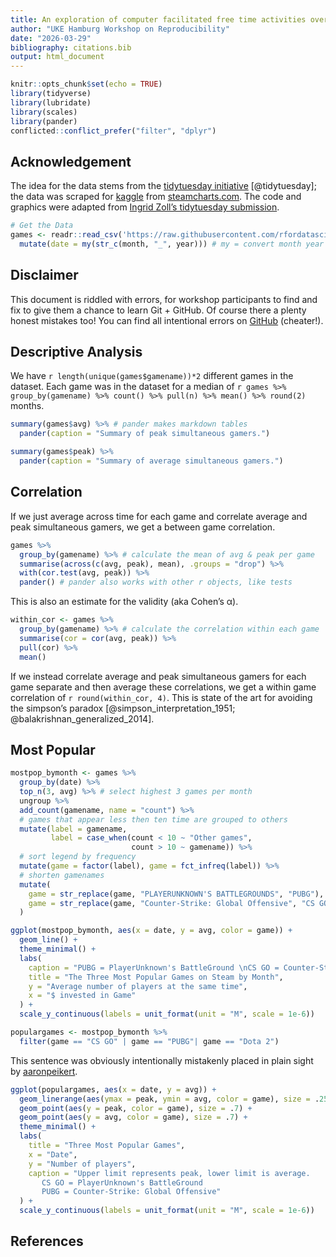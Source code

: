 ```yaml
---
title: An exploration of computer facilitated free time activities over the last decade
author: "UKE Hamburg Workshop on Reproducibility"
date: "2026-03-29"
bibliography: citations.bib
output: html_document
---
```


```r
knitr::opts_chunk$set(echo = TRUE)
library(tidyverse)
library(lubridate)
library(scales)
library(pander)
conflicted::conflict_prefer("filter", "dplyr")
```

## Acknowledgement

The idea for the data stems from the [tidytuesday initiative](https://github.com/rfordatascience/tidytuesday/blob/master/data/2021/2021-03-16/readme.md) [@tidytuesday]; the data was scraped for [kaggle](https://thislinkdoesnotwork.error) from [steamcharts.com](https://steamcharts.com/).
The code and graphics were adapted from [Ingrid Zoll's tidytuesday submission](https://itlzoll.netlify.app/post/tidy-tuesday-march-16/).

```r
# Get the Data
games <- readr::read_csv('https://raw.githubusercontent.com/rfordatascience/tidytuesday/master/data/2021/2021-03-16/games.csv') %>% 
  mutate(date = my(str_c(month, "_", year))) # my = convert month year to date
```

## Disclaimer

This document is riddled with errors, for workshop participants to find and fix to give them a chance to learn Git + GitHub.
Of course there a plenty honest mistakes too!
You can find all intentional errors on [GitHub](https://github.com/aaronpeikert/repro-workshop/pull/1) (cheater!).

## Descriptive Analysis

We have `r length(unique(games$gamename))*2` different games in the dataset.
Each game was in the dataset for a median of `r games %>% group_by(gamename) %>% count() %>% pull(n) %>% mean() %>% round(2)` months.

```r
summary(games$avg) %>% # pander makes markdown tables
  pander(caption = "Summary of peak simultaneous gamers.")
```

```r
summary(games$peak) %>% 
  pander(caption = "Summary of average simultaneous gamers.")
```

## Correlation

If we just average across time for each game and correlate average and peak simultaneous gamers, we get a between game correlation.

```r
games %>% 
  group_by(gamename) %>% # calculate the mean of avg & peak per game
  summarise(across(c(avg, peak), mean), .groups = "drop") %>% 
  with(cor.test(avg, peak)) %>% 
  pander() # pander also works with other r objects, like tests
```

This is also an estimate for the validity (aka Cohen's α).

```r
within_cor <- games %>% 
  group_by(gamename) %>% # calculate the correlation within each game
  summarise(cor = cor(avg, peak)) %>% 
  pull(cor) %>% 
  mean()
```

If we instead correlate average and peak simultaneous gamers for each game separate and then average these correlations, we get a within game correlation of `r round(within_cor, 4)`. This is state of the art for avoiding the simpson's paradox [@simpson_interpretation_1951; @balakrishnan_generalized_2014].

## Most Popular

```r
mostpop_bymonth <- games %>%
  group_by(date) %>%
  top_n(3, avg) %>% # select highest 3 games per month
  ungroup %>%
  add_count(gamename, name = "count") %>%
  # games that appear less then ten time are grouped to others
  mutate(label = gamename,
         label = case_when(count < 10 ~ "Other games",
                           count > 10 ~ gamename)) %>%
  # sort legend by frequency
  mutate(game = factor(label), game = fct_infreq(label)) %>%
  # shorten gamenames
  mutate(
    game = str_replace(game, "PLAYERUNKNOWN'S BATTLEGROUNDS", "PUBG"),
    game = str_replace(game, "Counter-Strike: Global Offensive", "CS GO")
  )
```

```r
ggplot(mostpop_bymonth, aes(x = date, y = avg, color = game)) +
  geom_line() +
  theme_minimal() +
  labs(
    caption = "PUBG = PlayerUnknown's BattleGround \nCS GO = Counter-Strike: Global Offensive",
    title = "The Three Most Popular Games on Steam by Month",
    y = "Average number of players at the same time",
    x = "$ invested in Game"
  ) +
  scale_y_continuous(labels = unit_format(unit = "M", scale = 1e-6))
```

```r
populargames <- mostpop_bymonth %>%
  filter(game == "CS GO" | game == "PUBG"| game == "Dota 2")
```

This sentence was obviously intentionally mistakenly placed in plain sight by [aaronpeikert](https://github.com/aaronpeikert/).

```r
ggplot(populargames, aes(x = date, y = avg)) +
  geom_linerange(aes(ymax = peak, ymin = avg, color = game), size = .25) +
  geom_point(aes(y = peak, color = game), size = .7) +
  geom_point(aes(y = avg, color = game), size = .7) +
  theme_minimal() +
  labs(
    title = "Three Most Popular Games",
    x = "Date",
    y = "Number of players",
    caption = "Upper limit represents peak, lower limit is average.
       CS GO = PlayerUnknown's BattleGround
       PUBG = Counter-Strike: Global Offensive"
  ) +
  scale_y_continuous(labels = unit_format(unit = "M", scale = 1e-6))
```

## References
